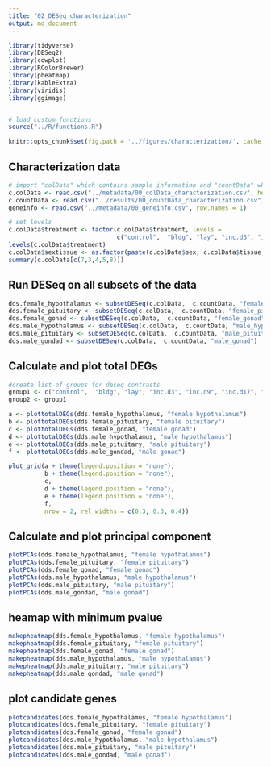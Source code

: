 ```yaml
---
title: "02_DESeq_characterization"
output: md_document
---
```


```r
library(tidyverse)
library(DESeq2)
library(cowplot)
library(RColorBrewer)
library(pheatmap)
library(kableExtra)
library(viridis)
library(ggimage)


# load custom functions  
source("../R/functions.R") 

knitr::opts_chunk$set(fig.path = '../figures/characterization/', cache = TRUE)
```

## Characterization data

```r
# import "colData" which contains sample information and "countData" which contains read counts
c.colData <- read.csv("../metadata/00_colData_characterization.csv", header = T, row.names = 1)
c.countData <- read.csv("../results/00_countData_characterization.csv", header = T, row.names = 1)
geneinfo <- read.csv("../metadata/00_geneinfo.csv", row.names = 1)

# set levels
c.colData$treatment <- factor(c.colData$treatment, levels = 
                              c("control",  "bldg", "lay", "inc.d3", "inc.d9", "inc.d17", "hatch", "n5", "n9"))
levels(c.colData$treatment)
c.colData$sextissue <- as.factor(paste(c.colData$sex, c.colData$tissue, sep = "_"))
summary(c.colData[c(7,3,4,5,8)])
```



## Run DESeq on all subsets of the data

```r
dds.female_hypothalamus <- subsetDESeq(c.colData,  c.countData, "female_hypothalamus")
dds.female_pituitary <- subsetDESeq(c.colData,  c.countData, "female_pituitary" )
dds.female_gonad <- subsetDESeq(c.colData,  c.countData, "female_gonad" )
dds.male_hypothalamus <- subsetDESeq(c.colData,  c.countData, "male_hypothalamus" )
dds.male_pituitary <- subsetDESeq(c.colData,  c.countData, "male_pituitary"  )
dds.male_gondad <- subsetDESeq(c.colData,  c.countData, "male_gonad")
```

## Calculate and plot total DEGs

```r
#create list of groups for deseq contrasts
group1 <- c("control",  "bldg", "lay", "inc.d3", "inc.d9", "inc.d17", "hatch", "n5", "n9")
group2 <- group1

a <- plottotalDEGs(dds.female_hypothalamus, "female hypothalamus")
b <- plottotalDEGs(dds.female_pituitary, "female pituitary")
c <- plottotalDEGs(dds.female_gonad, "female gonad")
d <- plottotalDEGs(dds.male_hypothalamus, "male hypothalamus")
e <- plottotalDEGs(dds.male_pituitary, "male pituitary")
f <- plottotalDEGs(dds.male_gondad, "male gonad")

plot_grid(a + theme(legend.position = "none"),
          b + theme(legend.position = "none"),
          c,
          d + theme(legend.position = "none"),
          e + theme(legend.position = "none"),
          f,
          nrow = 2, rel_widths = c(0.3, 0.3, 0.4)) 
```

## Calculate and plot principal component

```r
plotPCAs(dds.female_hypothalamus, "female hypothalamus")
plotPCAs(dds.female_pituitary, "female pituitary")      
plotPCAs(dds.female_gonad, "female gonad")
plotPCAs(dds.male_hypothalamus, "male hypothalamus")
plotPCAs(dds.male_pituitary, "male pituitary")
plotPCAs(dds.male_gondad, "male gonad")
```

## heamap with minimum pvalue

```r
makepheatmap(dds.female_hypothalamus, "female hypothalamus")
makepheatmap(dds.female_pituitary, "female pituitary")
makepheatmap(dds.female_gonad, "female gonad")
makepheatmap(dds.male_hypothalamus, "male hypothalamus")
makepheatmap(dds.male_pituitary, "male pituitary")
makepheatmap(dds.male_gondad, "male gonad")
```
## plot candidate genes

```r
plotcandidates(dds.female_hypothalamus, "female hypothalamus")
plotcandidates(dds.female_pituitary, "female pituitary")
plotcandidates(dds.female_gonad, "female gonad")
plotcandidates(dds.male_hypothalamus, "male hypothalamus")
plotcandidates(dds.male_pituitary, "male pituitary")
plotcandidates(dds.male_gondad, "male gonad")
```

